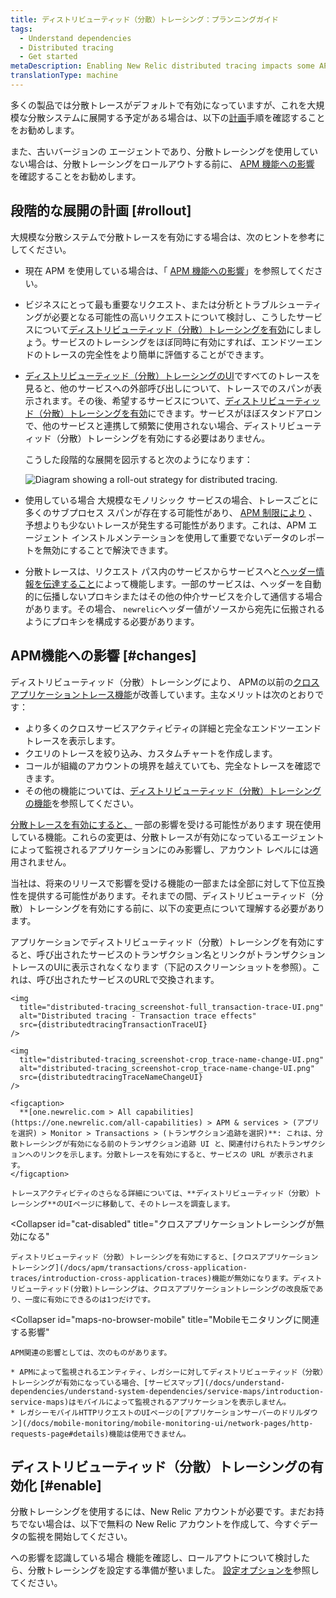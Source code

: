 ```yaml
---
title: ディストリビューティッド（分散）トレーシング：プランニングガイド
tags:
  - Understand dependencies
  - Distributed tracing
  - Get started
metaDescription: Enabling New Relic distributed tracing impacts some APM features.
translationType: machine
---
```





多くの製品では分散トレースがデフォルトで有効になっていますが、これを大規模な分散システムに展開する予定がある場合は、以下の[計画](#rollout)手順を確認することをお勧めします。

また、古いバージョンの <InlinePopover type="apm"/>エージェントであり、分散トレーシングを使用していない場合は、分散トレーシングをロールアウトする前に、 [APM 機能への影響](#changes) を確認することをお勧めします。

## 段階的な展開の計画 [#rollout]

大規模な分散システムで分散トレースを有効にする場合は、次のヒントを参考にしてください。

* 現在 APM を使用している場合は、「 [APM 機能への影響](#changes)」を参照してください。

* ビジネスにとって最も重要なリクエスト、または分析とトラブルシューティングが必要となる可能性の高いリクエストについて検討し、こうしたサービスについて[ディストリビューティッド（分散）トレーシングを有効](#enable)にしましょう。サービスのトレーシングをほぼ同時に有効にすれば、エンドツーエンドのトレースの完全性をより簡単に評価することができます。

* [ディストリビューティッド（分散）トレーシングのUI](/docs/apm/distributed-tracing/ui-data/understand-use-distributed-tracing-data)ですべてのトレースを見ると、他のサービスへの外部呼び出しについて、トレースでのスパンが表示されます。その後、希望するサービスについて、[ディストリビューティッド（分散）トレーシングを有効](#enable)にできます。サービスがほぼスタンドアロンで、他のサービスと連携して頻繁に使用されない場合、ディストリビューティッド（分散）トレーシングを有効にする必要はありません。

  こうした段階的な展開を図示すると次のようになります：

  <img
    title="Diagram showing a roll-out strategy for distributed tracing."
    alt="Diagram showing a roll-out strategy for distributed tracing."
    src={distributedtracingDistributedTracingRollout}
  />

* 使用している場合 <InlinePopover type="apm"/>大規模なモノリシック サービスの場合、トレースごとに多くのサブプロセス スパンが存在する可能性があり、 [APM 制限により](/docs/distributed-tracing/ui-data/understand-use-distributed-tracing-ui/#rules-limits) 、予想よりも少ないトレースが発生する可能性があります。これは、APM エージェント インストルメンテーションを使用して重要でないデータのレポートを無効にすることで解決できます。

* 分散トレースは、リクエスト パス内のサービスからサービスへと[ヘッダー情報を伝達すること](/docs/distributed-tracing/concepts/how-new-relic-distributed-tracing-works/#headers)によって機能します。一部のサービスは、ヘッダーを自動的に伝播しないプロキシまたはその他の仲介サービスを介して通信する場合があります。その場合、 `newrelic`ヘッダー値がソースから宛先に伝搬されるようにプロキシを構成する必要があります。

## APM機能への影響 [#changes]

ディストリビューティッド（分散）トレーシングにより、 APMの以前の[クロスアプリケーショントレース機能](/docs/apm/transactions/cross-application-traces/introduction-cross-application-traces)が改善しています。主なメリットは次のとおりです：

* より多くのクロスサービスアクティビティの詳細と完全なエンドツーエンドトレースを表示します。
* クエリのトレースを絞り込み、カスタムチャートを作成します。
* コールが組織のアカウントの境界を越えていても、完全なトレースを確認できます。
* その他の機能については、[ディストリビューティッド（分散）トレーシングの機能](/docs/intro-distributed-tracing)を参照してください。

[分散トレースを有効にすると、](/docs/understand-dependencies/distributed-tracing/get-started/introduction-distributed-tracing#enable) 一部の影響を受ける可能性があります <InlinePopover type="apm"/>現在使用している機能。これらの変更は、分散トレースが有効になっているエージェントによって監視されるアプリケーションにのみ影響し、アカウント レベルには適用されません。

当社は、将来のリリースで影響を受ける機能の一部または全部に対して下位互換性を提供する可能性があります。それまでの間、ディストリビューティッド（分散）トレーシングを有効にする前に、以下の変更点について理解する必要があります。

<CollapserGroup>
  <Collapser
    id="txn-trace-changes"
    title="トランザクショントレースのUIには、トランザクションのリンクではなく、サービスのURLが表示されます。"
  >
    アプリケーションでディストリビューティッド（分散）トレーシングを有効にすると、呼び出されたサービスのトランザクション名とリンクがトランザクショントレースのUIに表示されなくなります（下記のスクリーンショットを参照）。これは、呼び出されたサービスのURLで交換されます。

    <img
      title="distributed-tracing_screenshot-full_transaction-trace-UI.png"
      alt="Distributed tracing - Transaction trace effects"
      src={distributedtracingTransactionTraceUI}
    />

    <img
      title="distributed-tracing_screenshot-crop_trace-name-change-UI.png"
      alt="distributed-tracing_screenshot-crop_trace-name-change-UI.png"
      src={distributedtracingTraceNameChangeUI}
    />

    <figcaption>
      **[one.newrelic.com > All capabilities](https://one.newrelic.com/all-capabilities) > APM & services > (アプリを選択) > Monitor > Transactions > (トランザクション追跡を選択)**: これは、分散トレーシングが有効になる前のトランザクション追跡 UI と、関連付けられたトランザクションへのリンクを示します。分散トレースを有効にすると、サービスの URL が表示されます。
    </figcaption>

    トレースアクティビティのさらなる詳細については、**ディストリビューティッド（分散）トレーシング**のUIページに移動して、そのトレースを調査します。
  </Collapser>

  <Collapser
    id="cat-disabled"
    title="クロスアプリケーショントレーシングが無効になる"
  >
    ディストリビューティッド（分散）トレーシングを有効にすると、[クロスアプリケーショントレーシング](/docs/apm/transactions/cross-application-traces/introduction-cross-application-traces)機能が無効になります。ディストリビューティッド(分散)トレーシングは、クロスアプリケーショントレーシングの改良版であり、一度に有効にできるのは1つだけです。
  </Collapser>

  <Collapser
    id="maps-no-browser-mobile"
    title="Mobileモニタリングに関連する影響"
  >
    APM関連の影響としては、次のものがあります。

    * APMによって監視されるエンティティ、レガシーに対してディストリビューティッド（分散）トレーシングが有効になっている場合、[サービスマップ](/docs/understand-dependencies/understand-system-dependencies/service-maps/introduction-service-maps)はモバイルによって監視されるアプリケーションを表示しません。
    * レガシーモバイルHTTPリクエストのUIページの[アプリケーションサーバーのドリルダウン](/docs/mobile-monitoring/mobile-monitoring-ui/network-pages/http-requests-page#details)機能は使用できません。
  </Collapser>
</CollapserGroup>

## ディストリビューティッド（分散）トレーシングの有効化 [#enable]

分散トレーシングを使用するには、New Relic アカウントが必要です。まだお持ちでない場合は、以下で無料の New Relic アカウントを作成して、今すぐデータの監視を開始してください。

<InlineSignup/>

への影響を認識している場合 <InlinePopover type="apm"/>機能を確認し、ロールアウトについて検討したら、分散トレーシングを設定する準備が整いました。 [設定オプションを](/docs/distributed-tracing/concepts/quick-start)参照してください。